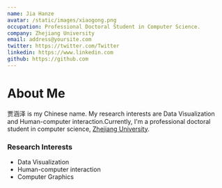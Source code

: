 ```yaml
---
name: Jia Hanze
avatar: /static/images/xiaogong.png
occupation: Professional Doctoral Student in Computer Science.
company: Zhejiang University
email: address@yoursite.com
twitter: https://twitter.com/Twitter
linkedin: https://www.linkedin.com
github: https://github.com
---
```

# About Me
贾涵泽 is my Chinese name. My research interests are Data Visualization and Human-computer interaction.Currently, I'm a professional doctoral student in computer science, [Zhejiang University](https://www.zju.edu.cn/). 

### Research Interests
- Data Visualization
- Human-computer interaction
- Computer Graphics